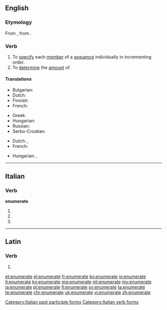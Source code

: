 ==English==

===Etymology===
From {{etyl|frm|en}} {{term|enumeration|lang=frm}}, from {{etyl|la|en}} {{term|enumerationem||a counting up|lang=la}}.

===Verb===
{{en-verb|enumerat|ing}}

# To [[specify]] each [[member]] of a [[sequence]] individually in incrementing order.
# To [[determine]] the [[amount]] of.

====Translations====
{{trans-top|To specify each member of a sequence individually in incrementing order}}
* Bulgarian: {{t+|bg|изброявам|sc=Cyrl}}
* Dutch: {{t-|nl|uittellen}}
* Finnish: {{t+|fi|luetella}}
* French: {{t+|fr|énoncer}}
{{trans-mid}}
* Greek: {{t+|el|απαριθμώ|tr=aparithmó}}
* Hungarian: {{t-|hu|felsorol}}
* Russian: {{qualifier|past tense}} {{t-|ru|перечисленным|tr=perecheesleneyem}}
* Serbo-Croatian: {{t-|sh|nabrojati}}
{{trans-bottom}}

{{trans-top|To determine the amount of}}
* Dutch: {{t+|nl|opsommen}}, {{t+|nl|enumereren}}
* French: {{t+|fr|dénombrer}}
{{trans-mid}}
* Hungarian: {{t+|hu|megszámol}},  {{t+|hu|számlál}}
{{trans-bottom}}

----

==Italian==

===Verb===
'''enumerate'''

# {{conjugation of|enumerare||2|p|pres|ind|lang=it}}
# {{conjugation of|enumerare||2|p|imp|lang=it}}
# {{feminine plural of|enumerato|lang=it}}

[[Category:Italian past participle forms]]
[[Category:Italian verb forms]]

----

==Latin==

===Verb===
{{la-verb-form|ēnumerāte}}

# {{conjugation of|ēnumerō||2|p|pres|act|imp|lang=la}}

[[et:enumerate]]
[[el:enumerate]]
[[fr:enumerate]]
[[ko:enumerate]]
[[io:enumerate]]
[[it:enumerate]]
[[kn:enumerate]]
[[mg:enumerate]]
[[ml:enumerate]]
[[my:enumerate]]
[[ja:enumerate]]
[[pl:enumerate]]
[[fi:enumerate]]
[[sv:enumerate]]
[[ta:enumerate]]
[[te:enumerate]]
[[chr:enumerate]]
[[uk:enumerate]]
[[vi:enumerate]]
[[zh:enumerate]]